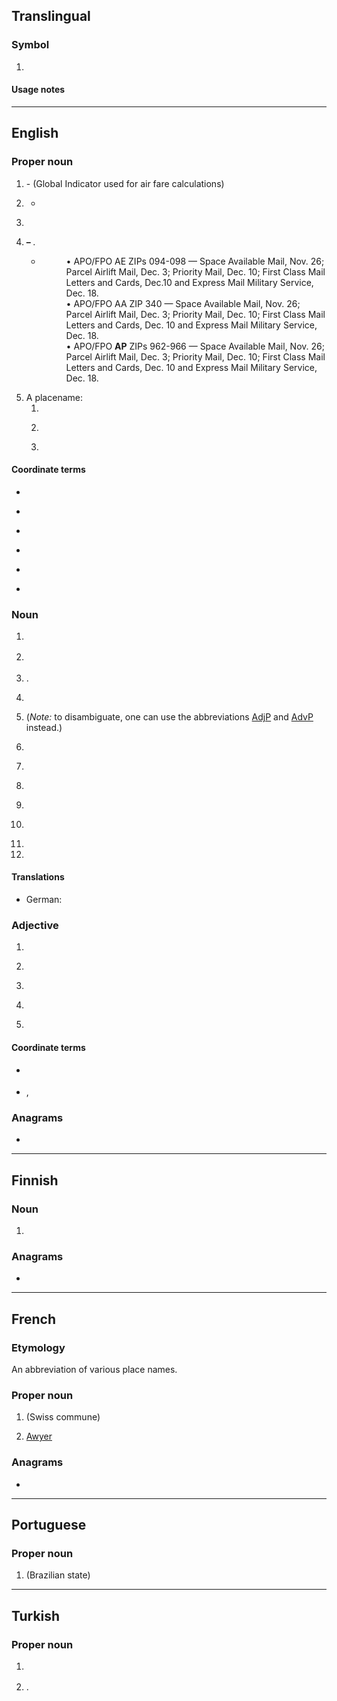 {{also|Appendix:Variations of "ap"}}
==Translingual==

===Symbol===
{{mul-symbol}}

# {{ISO 3166|1|2|inr=1|African Regional Industrial Property Organization}}

====Usage notes====
{{ISO 3166/inr|the {{w|World Intellectual Property Organization}}|the {{w|WIPO ST.3}} standard}}

----

==English==

===Proper noun===
{{en-proper noun}}

# {{lb|en|aviation}} {{init of|en|[[Atlantic]] [[Pacific]]|nodot=1}} - (Global Indicator used for air fare calculations)
# {{lb|en|US|education}} {{init of|en|[[w:Advanced Placement|Advanced Placement]]}}
#* {{quote-book|en|year=2010|title={{w|A Visit from the Goon Squad}}|author=Jennifer Egan|authorlink=Jennifer Egan|chapter=Ask Me if I Care|passage=Joel is '''AP''' everything and he's applied to Harvard, so I guess his dad isn't taking any chances.}}
# {{lb|en|journalism}} {{initialism of|en|{{w|lang=en|Associated Press}}}}
# {{lb|en|US|military}} {{n-g|{{l|en|USPS}} military code of}} '''{{w|United States Armed Forces|Armed Forces}} – {{l|en|Pacific}}'''.
#* {{quote-journal|en|title=Shipping to soldiers for the holidays|work=Stuttgart (Arkansas) Daily Leader|author=Bill Shrum|date=October 29, 2010}}
#*: • APO/FPO AE ZIPs 094-098 — Space Available Mail, Nov. 26; Parcel Airlift Mail, Dec. 3; Priority Mail, Dec. 10; First Class Mail Letters and Cards, Dec.10 and Express Mail Military Service, Dec. 18.<br>
#*: • APO/FPO AA ZIP 340 — Space Available Mail, Nov. 26; Parcel Airlift Mail, Dec. 3; Priority Mail, Dec. 10; First Class Mail Letters and Cards, Dec. 10 and Express Mail Military Service, Dec. 18.
#*: • APO/FPO '''AP''' ZIPs 962-966 — Space Available Mail, Nov. 26; Parcel Airlift Mail, Dec. 3; Priority Mail, Dec. 10; First Class Mail Letters and Cards, Dec. 10 and Express Mail Military Service, Dec. 18.
# A placename:
## {{abbreviation of|en|Andhra Pradesh}}
## {{abbreviation of|en|Amapá}} {{gloss|a state of [[Brazil]]}}
## {{lb|en|geography}} {{abbreviation of|en|Arabian Plate}}

====Coordinate terms====
{{sense|Associated Press}}
* {{l|en|Reuters}}
* {{l|en|UPI}} {{gloss|United Press International}}
* {{l|en|CP}} {{gloss|Canadian Press}}
* {{l|fr|PC}} {{gloss|Presse Canadienne}}
* {{l|fr|AFP}} {{gloss|Agence France Presse}}
* {{l|it|AGI}} {{gloss|Agenzia Giornalistica Italia}}

===Noun===
{{en-noun|~}}

# {{lb|en|computing}} {{initialism of|en|access point}}
# {{lb|en|video games}} {{initialism of|en|action point}}
# {{lb|en|military|US|Navy}} {{abbreviation of|en|[[auxiliary|Auxiliary]] [[provision|Provisions]]|nodot=1}} {{gloss|a naval transport}}.
# {{lb|en|organic chemistry}} {{initialism of|en|acetylpyrroline}}
# {{lb|en|grammar|sentence parsing}} {{initialism of|en|[[adjective phrase]]; [[adverbial phrase]]}} (''Note:'' to disambiguate, one can use the abbreviations [[AdjP]] and [[AdvP]] instead.)
# {{lb|en|food}} {{abbreviation of|en|all-purpose flour}}
# {{lb|en|accounting}} {{init of|en|accounts payable}}
# {{lb|en|banking}} {{init of|en|[[automatic]] [[payment]]}}
# {{lb|en|gambling}} {{initialism of|en|{{w|advantage player}}}}
# {{lb|en|US|uncountable}} {{init of|en|American plan||hotel rate type}}
# {{initialism of|en|[[authorized]] [[participant]]}}
# {{initialism of|en|[[affair]] [[partner]]}}

====Translations====
{{trans-top|adjective phrase, adverb phrase}}
* German: {{t+|de|AP|f}}
{{trans-mid}}
{{trans-bottom}}

===Adjective===
{{en-adj|-}}

# {{initialism of|en|all-purpose}}
# {{lb|en|medicine}} {{initialism of|en|anteroposterior}}
# {{lb|en|military}} {{initialism of|en|anti-personnel}}
# {{lb|en|military}} {{initialism of|en|armor-piercing}}
# {{init of|en|[[alternately]] [[placed]]}}

====Coordinate terms====
* {{sense|anteroposterior}} {{l|en|PA|t=posteroanterior}}
* {{sense|military}} {{l|en|HE}} {{gloss|high-explosive}}, {{l|en|AT}} {{gloss|anti-tank}}

===Anagrams===
* {{anagrams|en|a=ap|PA|Pa|Pa.|p.a.|pa}}

----

==Finnish==

===Noun===
{{fi-noun}}

# {{lb|fi|Internet slang}} {{initialism of|fi|[[alkuperäinen]] [[postaaja]]||original poster; [[OP]]}}

===Anagrams===
* {{anagrams|fi|a=ap|-pa}}

----

==French==

===Etymology===
An abbreviation of various place names.

===Proper noun===
{{fr-proper noun}}

# {{w|Apples CH}} (Swiss commune)
# [[Awyer (RS)|Awyer]]

===Anagrams===
* {{l|fr|PA}}

{{cln|fr|abbreviations}}

----

==Portuguese==

===Proper noun===
{{pt-proper noun|m}}

# {{abbreviation of|pt|Amapá||nodot=1}} (Brazilian state)

----

==Turkish==

===Proper noun===
{{head|tr|proper noun}}

# {{lb|tr|media}} {{initialism of|tr|w:Associated Press|Associated Press}}
# {{lb|tr|politics|dated}} {{initialism of|tr|w:tr:Adalet Partisi|Adalet Partisi|nodot=1}} {{gloss|Justice Party}}.